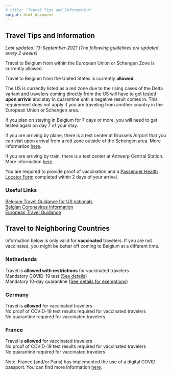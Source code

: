 ```yaml
---
# title: "Travel Tips and Information"
output: html_document
---
```


## Travel Tips and Information
<i>Last updated: 13-September-2021 (The following guidelines are updated every 2 weeks)</i>

Travel to Belgium from within the European Union or Schengen Zone is currently allowed.

Travel to Belgium from the United States is currently <b>allowed</b>.

The US is currently listed as a red zone due to the rising cases of the Delta variant and travelers coming directly from the US will have to get tested <b>upon arrival</b> and stay in quarantine until a negative result comes in. This requirement does not apply if you are traveling from another country in the European Union or Schengen area.

If you plan on staying in Belgium for 7 days or more, you will need to get tested again on day 7 of your stay.

If you are arriving by plane, there is a test center at Brussels Airport that you can visit upon arrival from a red zone outside of the Schengen area. More information <a href="https://www.brusselsairport.be/en/passengers/the-impact-of-the-coronavirus/covid-19-test-centre-at-brussels-airport">here</a>. 

If you are arriving by train, there is a test center at Antwerp Central Station. More information <a href="https://www.uza.be/antwerp-central-station-testing">here</a>.

You are required to provide proof of vaccination and a <a href="https://travel.info-coronavirus.be/public-health-passenger-locator-form">Passenger Health Locator Form</a> completed within 2 days of your arrival.

### Useful Links

<a href="https://unitedstates.diplomatie.belgium.be/en/coronavirus-covid-19">Belgium Travel Guidance for US nationals</a>
<br>
<a href="https://www.info-coronavirus.be/en/">Belgian Coronavirus Information</a>
<br>
<a href="https://reopen.europa.eu/en">European Travel Guidance</a>

## Travel to Neighboring Countries

Information below is only valid for <b>vaccinated</b> travelers. If you are not vaccinated, you might be better off coming to Belgium at a different time.

### Netherlands
Travel is <b>allowed with restrictions</b> for vaccinated travelers<br>
Mandatory COVID-19 test (<a href="https://www.government.nl/topics/coronavirus-covid-19/visiting-the-netherlands-from-abroad/mandatory-negative-test-results-and-declaration/mandatory-when-travelling-from-a-high-risk-country">See details</a>)<br>
Mandatory 10-day quarantine (<a href="https://www.government.nl/topics/coronavirus-covid-19/visiting-the-netherlands-from-abroad/self-quarantine/exceptions-mandatory-quarantine">See details for exemptions</a>)

### Germany
Travel is <b>allowed</b> for vaccinated travelers    
No proof of COVID-19 test results required for vaccinated travelers   
No quarantine required for vaccinated travelers

### France
Travel is <b>allowed</b> for vaccinated travelers    
No proof of COVID-19 test results required for vaccinated travelers   
No quarantine required for vaccinated travelers   

Note: France (and/or Paris) has implemented the use of a digital COVID passport. You can find more information <a href="https://www.diplomatie.gouv.fr/en/coming-to-france/coronavirus-advice-for-foreign-nationals-in-france/coronavirus-statements/article/applying-for-a-covid-certificate-if-you-were-vaccinated-abroad-procedure-for"> here</a>.